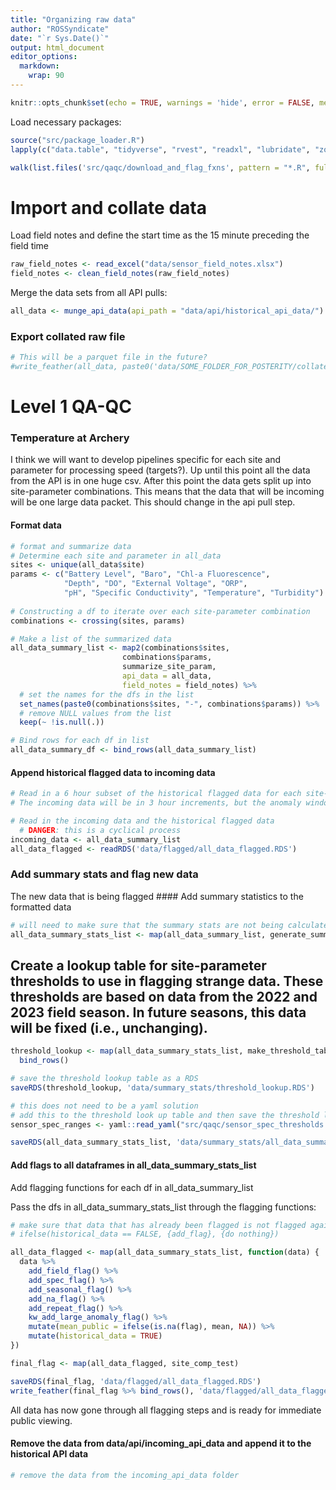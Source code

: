 ```yaml
---
title: "Organizing raw data"
author: "ROSSyndicate"
date: "`r Sys.Date()`"
output: html_document
editor_options: 
  markdown: 
    wrap: 90
---
```


```r
knitr::opts_chunk$set(echo = TRUE, warnings = 'hide', error = FALSE, message = 'hide')
```

Load necessary packages:

```r
source("src/package_loader.R")
lapply(c("data.table", "tidyverse", "rvest", "readxl", "lubridate", "zoo", "padr","plotly", "feather", "RcppRoll", "yaml", "ggpubr", "profvis", "janitor"), package_loader)

walk(list.files('src/qaqc/download_and_flag_fxns', pattern = "*.R", full.names = TRUE, recursive = TRUE), source)
```

# Import and collate data

Load field notes and define the start time as the 15 minute preceding the field time
```r
raw_field_notes <- read_excel("data/sensor_field_notes.xlsx")
field_notes <- clean_field_notes(raw_field_notes)
```

Merge the data sets from all API pulls:
```r
all_data <- munge_api_data(api_path = "data/api/historical_api_data/")
```

### Export collated raw file

```r
# This will be a parquet file in the future?
#write_feather(all_data, paste0('data/SOME_FOLDER_FOR_POSTERITY/collated_raw_sonde_v', Sys.Date(), '.feather'))
```

# Level 1 QA-QC

### Temperature at Archery

I think we will want to develop pipelines specific for each site and parameter for processing speed (targets?).
Up until this point all the data from the API is in one huge csv. After this point the data gets split up into site-parameter combinations.
This means that the data that will be incoming will be one large data packet. This should change in the api pull step.

#### Format data
```r
# format and summarize data
# Determine each site and parameter in all_data 
sites <- unique(all_data$site)
params <- c("Battery Level", "Baro", "Chl-a Fluorescence", 
            "Depth", "DO", "External Voltage", "ORP", 
            "pH", "Specific Conductivity", "Temperature", "Turbidity")
 
# Constructing a df to iterate over each site-parameter combination
combinations <- crossing(sites, params)

# Make a list of the summarized data
all_data_summary_list <- map2(combinations$sites, 
                         combinations$params, 
                         summarize_site_param,
                         api_data = all_data,
                         field_notes = field_notes) %>% 
  # set the names for the dfs in the list
  set_names(paste0(combinations$sites, "-", combinations$params)) %>% 
  # remove NULL values from the list
  keep(~ !is.null(.))

# Bind rows for each df in list
all_data_summary_df <- bind_rows(all_data_summary_list)
```

#### Append historical flagged data to incoming data
```r
# Read in a 6 hour subset of the historical flagged data for each site-parameter combination
# The incoming data will be in 3 hour increments, but the anomaly window flag needs 6 hours of data, so we will need to append to 6 hours of historical data to the incoming data

# Read in the incoming data and the historical flagged data
  # DANGER: this is a cyclical process
incoming_data <- all_data_summary_list
all_data_flagged <- readRDS('data/flagged/all_data_flagged.RDS')
```

### Add summary stats and flag new data
The new data that is being flagged 
#### Add summary statistics to the formatted data
```r
# will need to make sure that the summary stats are not being calculated for the top of the data that has already been flagged
all_data_summary_stats_list <- map(all_data_summary_list, generate_summary_statistics)
```

## Create a lookup table for site-parameter thresholds to use in flagging strange data. These thresholds are based on data from the 2022 and 2023 field season. In future seasons, this data will be fixed (i.e., unchanging). 

```r
threshold_lookup <- map(all_data_summary_stats_list, make_threshold_table) %>%
  bind_rows()

# save the threshold lookup table as a RDS 
saveRDS(threshold_lookup, 'data/summary_stats/threshold_lookup.RDS')

# this does not need to be a yaml solution
# add this to the threshold look up table and then save the threshold look up table 
sensor_spec_ranges <- yaml::read_yaml("src/qaqc/sensor_spec_thresholds.yml")

saveRDS(all_data_summary_stats_list, 'data/summary_stats/all_data_summary_stats_list.RDS')
```

#### Add flags to all dataframes in all_data_summary_stats_list
Add flagging functions for each df in all_data_summary_list

Pass the dfs in all_data_summary_stats_list through the flagging functions:

```r
# make sure that data that has already been flagged is not flagged again, except for the large anomaly flag
# ifelse(historical_data == FALSE, {add_flag}, {do nothing})

all_data_flagged <- map(all_data_summary_stats_list, function(data) {
  data %>%
    add_field_flag() %>%
    add_spec_flag() %>%
    add_seasonal_flag() %>%
    add_na_flag() %>%
    add_repeat_flag() %>% 
    kw_add_large_anomaly_flag() %>%
    mutate(mean_public = ifelse(is.na(flag), mean, NA)) %>%
    mutate(historical_data = TRUE)
})

final_flag <- map(all_data_flagged, site_comp_test)

saveRDS(final_flag, 'data/flagged/all_data_flagged.RDS')
write_feather(final_flag %>% bind_rows(), 'data/flagged/all_data_flagged.feather')
```

All data has now gone through all flagging steps and is ready for immediate public viewing.

#### Remove the data from data/api/incoming_api_data and append it to the historical API data
```r
# remove the data from the incoming_api_data folder
```
